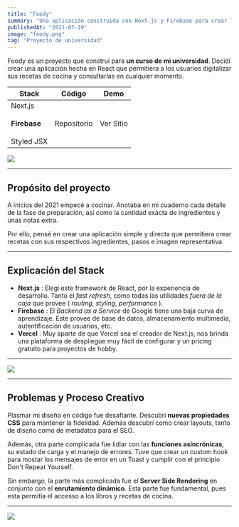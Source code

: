 ```yaml
---
title: "Foody"
summary: "Una aplicación construida con Next.js y Firebase para crear libros de cocina y recetas."
publishedAt: "2021-07-19"
image: "foody.png"
tag: "Proyecto de universidad"
---
```


Foody es un proyecto que construí para **un curso de mi universidad**. Decidí crear una aplicación hecha en React que permitiera a los usuarios digitalizar sus recetas de cocina y consultarlas en cualquier momento.

| Stack                                                                    | Código                                                                          | Demo                                                                   |
| ------------------------------------------------------------------------ | ------------------------------------------------------------------------------- | ---------------------------------------------------------------------- |
| Next.js <br /> <br /> <strong>Firebase</strong> <br /> <br /> Styled JSX | <Anchor href="https://github.com/Railly/next-cooking-app" >Repositorio</Anchor> | <Anchor href="https://next-cooking-app.vercel.app/">Ver Sitio</Anchor> |

<Image src="/foody.png" width={1764} height={1131} />

---

## Propósito del proyecto

A inicios del 2021 empecé a cocinar. Anotaba en mi cuaderno cada detalle de la fase de preparación, así como la cantidad exacta de ingredientes y unas notas extra.

Por ello, pensé en crear una aplicación simple y directa que permitiera crear recetas con sus respectivos ingredientes, pasos e imagen representativa.

---

## Explicación del Stack

- **Next.js** : Elegí este framework de React, por la experiencia de desarrollo. Tanto el _fast refresh_, como todas las utilidades _fuera de la caja_ que provee ( _routing_, _styling_, _performance_ ).
- **Firebase** : El _Backend as a Service_ de Google tiene una baja curva de aprendizaje. Este provee de base de datos, almacenamiento multimedia, autentificación de usuarios, etc.
- **Vercel** : Muy aparte de que Vercel sea el creador de Next.js, nos brinda una plataforma de despliegue muy fácil de configurar y un pricing gratuito para proyectos de hobby.

---

<Image src="/foody-recipe.png" width={1792} height={977} />

---

## Problemas y Proceso Creativo

Plasmar mi diseño en código fue desafiante. Descubrí **nuevas propiedades CSS** para mantener la fidelidad. Además descubrí como crear layouts, tanto de diseño como de metadatos para el SEO.

Además, otra parte complicada fue lidiar con las **funciones asincrónicas**, su estado de carga y el manejo de errores. Tuve que crear un custom hook para mostar los mensajes de error en un Toast y cumplir con el principio Don't Repeat Yourself.

Sin embargo, la parte más complicada fue el **Server Side Rendering** en conjunto con el **enrutamiento dinámico**. Esta parte fue fundamental, pues esta permitía el accesso a los libros y recetas de cocina.

---

<Image src="/foody-login.png" width={1792} height={977} />
